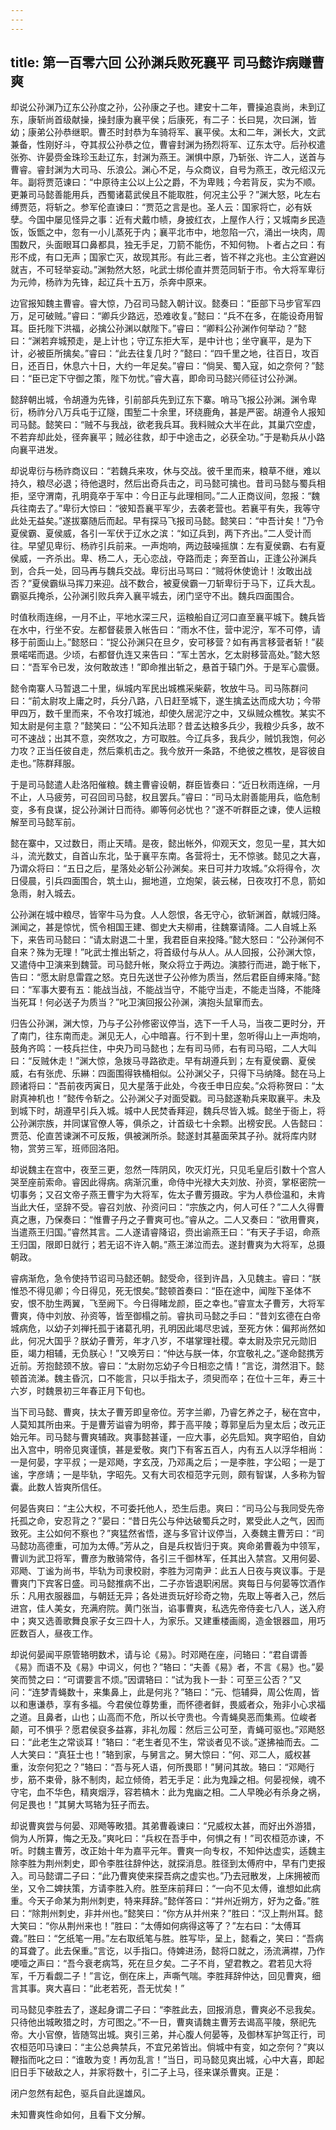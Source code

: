 ```yaml
---
---
---
```

title: 第一百零六回 公孙渊兵败死襄平 司马懿诈病赚曹爽
---

却说公孙渊乃辽东公孙度之孙，公孙康之子也。建安十二年，曹操追袁尚，未到辽东，康斩尚首级献操，操封康为襄平侯；后康死，有二子：长曰晃，次曰渊，皆幼；康弟公孙恭继职。曹丕时封恭为车骑将军、襄平侯。太和二年，渊长大，文武兼备，性刚好斗，夺其叔公孙恭之位，曹睿封渊为扬烈将军、辽东太守。后孙权遣张弥、许晏赍金珠珍玉赴辽东，封渊为燕王。渊惧中原，乃斩张、许二人，送首与曹睿。睿封渊为大司马、乐浪公。渊心不足，与众商议，自号为燕王，改元绍汉元年。副将贾范谏曰：“中原待主公以上公之爵，不为卑贱；今若背反，实为不顺。更兼司马懿善能用兵，西蜀诸葛武侯且不能取胜，何况主公乎？”渊大怒，叱左右缚贾范，将斩之。参军伦直谏曰：“贾范之言是也。圣人云：国家将亡，必有妖孽。今国中屡见怪异之事：近有犬戴巾帻，身披红衣，上屋作人行；又城南乡民造饭，饭甑之中，忽有一小儿蒸死于内；襄平北市中，地忽陷一穴，涌出一块肉，周围数尺，头面眼耳口鼻都具，独无手足，刀箭不能伤，不知何物。卜者占之曰：有形不成，有口无声；国家亡灭，故现其形。有此三者，皆不祥之兆也。主公宜避凶就吉，不可轻举妄动。”渊勃然大怒，叱武士绑伦直并贾范同斩于市。令大将军卑衍为元帅，杨祚为先锋，起辽兵十五万，杀奔中原来。

边官报知魏主曹睿。睿大惊，乃召司马懿入朝计议。懿奏曰：“臣部下马步官军四万，足可破贼。”睿曰：“卿兵少路远，恐难收复。”懿曰：“兵不在多，在能设奇用智耳。臣托陛下洪福，必擒公孙渊以献陛下。”睿曰：“卿料公孙渊作何举动？”懿曰：“渊若弃城预走，是上计也；守辽东拒大军，是中计也；坐守襄平，是为下计，必被臣所擒矣。”睿曰：“此去往复几时？”懿曰：“四千里之地，往百日，攻百日，还百日，休息六十日，大约一年足矣。”睿曰：“倘吴、蜀入寇，如之奈何？”懿曰：“臣已定下守御之策，陛下勿忧。”睿大喜，即命司马懿兴师征讨公孙渊。

懿辞朝出城，令胡遵为先锋，引前部兵先到辽东下寨。哨马飞报公孙渊。渊令卑衍，杨祚分八万兵屯于辽隧，围堑二十余里，环绕鹿角，甚是严密。胡遵令人报知司马懿。懿笑曰：“贼不与我战，欲老我兵耳。我料贼众大半在此，其巢穴空虚，不若弃却此处，径奔襄平；贼必往救，却于中途击之，必获全功。”于是勒兵从小路向襄平进发。

却说卑衍与杨祚商议曰：“若魏兵来攻，休与交战。彼千里而来，粮草不继，难以持久，粮尽必退；待他退时，然后出奇兵击之，司马懿可擒也。昔司马懿与蜀兵相拒，坚守渭南，孔明竟卒于军中：今日正与此理相同。”二人正商议间，忽报：“魏兵往南去了。”卑衍大惊曰：“彼知吾襄平军少，去袭老营也。若襄平有失，我等守此处无益矣。”遂拔寨随后而起。早有探马飞报司马懿。懿笑曰：“中吾计矣！”乃令夏侯霸、夏侯威，各引一军伏于辽水之滨：“如辽兵到，两下齐出。”二人受计而往。早望见卑衍、杨祚引兵前来。一声炮响，两边鼓噪摇旗：左有夏侯霸、右有夏侯威，一齐杀出。卑、杨二人，无心恋战，夺路而走；奔至首山，正逢公孙渊兵到，合兵一处，回马再与魏兵交战。卑衍出马骂曰：“贼将休使诡计！汝敢出战否？”夏侯霸纵马挥刀来迎。战不数合，被夏侯霸一刀斩卑衍于马下，辽兵大乱。霸驱兵掩杀，公孙渊引败兵奔入襄平城去，闭门坚守不出。魏兵四面围合。

时值秋雨连绵，一月不止，平地水深三尺，运粮船自辽河口直至襄平城下。魏兵皆在水中，行坐不安。左都督裴景入帐告曰：“雨水不住，营中泥泞，军不可停，请移于前面山上。”懿怒曰：“捉公孙渊只在旦夕，安可移营？如有再言移营者斩！”裴景喏喏而退。少顷，右都督仇连又来告曰：“军土苦水，乞太尉移营高处。”懿大怒曰：“吾军令已发，汝何敢故违！”即命推出斩之，悬首于辕门外。于是军心震慑。

懿令南寨人马暂退二十里，纵城内军民出城樵采柴薪，牧放牛马。司马陈群问曰：“前太尉攻上庸之时，兵分八路，八日赶至城下，遂生擒孟达而成大功；今带甲四万，数千里而来，不令攻打城池，却使久居泥泞之中，又纵贼众樵牧。某实不知太尉是何主意？”懿笑曰：“公不知兵法耶？昔孟达粮多兵少，我粮少兵多，故不可不速战；出其不意，突然攻之，方可取胜。今辽兵多，我兵少，贼饥我饱，何必力攻？正当任彼自走，然后乘机击之。我今放开一条路，不绝彼之樵牧，是容彼自走也。”陈群拜服。

于是司马懿遣人赴洛阳催粮。魏主曹睿设朝，群臣皆奏曰：“近日秋雨连绵，一月不止，人马疲劳，可召回司马懿，权且罢兵。”睿曰：“司马太尉善能用兵，临危制变，多有良谋，捉公孙渊计日而待。卿等何必忧也？”遂不听群臣之谏，使人运粮解至司马懿军前。

懿在寨中，又过数日，雨止天晴。是夜，懿出帐外，仰观天文，忽见一星，其大如斗，流光数丈，自首山东北，坠于襄平东南。各营将士，无不惊骇。懿见之大喜，乃谓众将曰：“五日之后，星落处必斩公孙渊矣。来日可并力攻城。”众将得令，次日侵晨，引兵四面围合，筑土山，掘地道，立炮架，装云梯，日夜攻打不息，箭如急雨，射入城去。

公孙渊在城中粮尽，皆宰牛马为食。人人怨恨，各无守心，欲斩渊首，献城归降。渊闻之，甚是惊忧，慌令相国王建、御史大夫柳甫，往魏寨请降。二人自城上系下，来告司马懿曰：“请太尉退二十里，我君臣自来投降。”懿大怒曰：“公孙渊何不自来？殊为无理！”叱武士推出斩之，将首级付与从人。从人回报，公孙渊大惊，又遣侍中卫演来到魏营。司马懿升帐，聚众将立于两边。演膝行而进，跪于帐下，告曰：“愿太尉息雷霆之怒。克日先送世子公孙修为质当，然后君臣自缚来降。”懿曰：“军事大要有五：能战当战，不能战当守，不能守当走，不能走当降，不能降当死耳！何必送子为质当？”叱卫演回报公孙渊，演抱头鼠窜而去。

归告公孙渊，渊大惊，乃与子公孙修密议停当，选下一千人马，当夜二更时分，开了南门，往东南而走。渊见无人，心中暗喜。行不到十里，忽听得山上一声炮响，鼓角齐鸣：一枝兵拦住，中央乃司马懿也；左有司马师，右有司马昭，二人大叫曰：“反贼休走！”渊大惊，急拨马寻路欲走。早有胡遵兵到；左有夏侯霸、夏侯威，右有张虎、乐綝：四面围得铁桶相似。公孙渊父子，只得下马纳降。懿在马上顾诸将曰：“吾前夜丙寅日，见大星落于此处，今夜壬申日应矣。”众将称贺曰：“太尉真神机也！”懿传令斩之。公孙渊父子对面受戳。司马懿遂勒兵来取襄平。未及到城下时，胡遵早引兵入城。城中人民焚香拜迎，魏兵尽皆入城。懿坐于衙上，将公孙渊宗族，并同谋官僚人等，俱杀之，计首级七十余颗。出榜安民。人告懿曰：贾范、伦直苦谏渊不可反叛，俱被渊所杀。懿遂封其墓面荣其子孙。就将库内财物，赏劳三军，班师回洛阳。

却说魏主在宫中，夜至三更，忽然一阵阴风，吹灭灯光，只见毛皇后引数十个宫人哭至座前索命。睿因此得病。病渐沉重，命侍中光禄大夫刘放、孙资，掌枢密院一切事务；又召文帝子燕王曹宇为大将军，佐太子曹芳摄政。宇为人恭俭温和，未肯当此大任，坚辞不受。睿召刘放、孙资问曰：“宗族之内，何人可任？”二人久得曹真之惠，乃保奏曰：“惟曹子丹之子曹爽可也。”睿从之。二人又奏曰：“欲用曹爽，当遣燕王归国。”睿然其言。二人遂请睿降诏，赍出谕燕王曰：“有天子手诏，命燕王归国，限即日就行；若无诏不许入朝。”燕王涕泣而去。遂封曹爽为大将军，总摄朝政。

睿病渐危，急令使持节诏司马懿还朝。懿受命，径到许昌，入见魏主。睿曰：“朕惟恐不得见卿；今日得见，死无恨矣。”懿顿首奏曰：“臣在途中，闻陛下圣体不安，恨不肋生两翼，飞至阙下。今日得睹龙颜，臣之幸也。”睿宣太子曹芳，大将军曹爽，侍中刘放、孙资等，皆至御榻之前。睿执司马懿之手曰：“昔刘玄德在白帝城病危，以幼子刘禅托孤于诸葛孔明，孔明因此竭尽忠诚，至死方休：偏邦尚然如此，何况大国乎？朕幼子曹芳，年才八岁，不堪掌理社稷。幸太尉及宗兄元勋旧臣，竭力相辅，无负朕心！”又唤芳曰：“仲达与朕一体，尔宜敬礼之。”遂命懿携芳近前。芳抱懿颈不放。睿曰：“太尉勿忘幼子今日相恋之情！”言讫，潸然泪下。懿顿首流涕。魏主昏沉，口不能言，只以手指太子，须臾而卒；在位十三年，寿三十六岁，时魏景初三年春正月下旬也。

当下司马懿、曹爽，扶太子曹芳即皇帝位。芳字兰卿，乃睿乞养之子，秘在宫中，人莫知其所由来。于是曹芳谥睿为明帝，葬于高平陵；尊郭皇后为皇太后；改元正始元年。司马懿与曹爽辅政。爽事懿甚谨，一应大事，必先启知。爽字昭伯，自幼出入宫中，明帝见爽谨慎，甚是爱敬。爽门下有客五百人，内有五人以浮华相尚：一是何晏，字平叔；一是邓飏，字玄茂，乃邓禹之后；一是李胜，字公昭；一是丁谧，字彦靖；一是毕轨，字昭先。又有大司农桓范字元则，颇有智谋，人多称为智囊。此数人皆爽所信任。

何晏告爽曰：“主公大权，不可委托他人，恐生后患。爽曰：“司马公与我同受先帝托孤之命，安忍背之？”晏曰：“昔日先公与仲达破蜀兵之时，累受此人之气，因而致死。主公如何不察也？”爽猛然省悟，遂与多官计议停当，入奏魏主曹芳曰：“司马懿功高德重，可加为太傅。”芳从之，自是兵权皆归于爽。爽命弟曹羲为中领军，曹训为武卫将军，曹彦为散骑常侍，各引三千御林军，任其出入禁宫。又用何晏、邓飏、丁谧为尚书，毕轨为司隶校尉，李胜为河南尹：此五人日夜与爽议事。于是曹爽门下宾客日盛。司马懿推病不出，二子亦皆退职闲居。爽每日与何晏等饮酒作乐：凡用衣服器皿，与朝廷无异；各处进贡玩好珍奇之物，先取上等者入己，然后进宫，佳人美女，充满府院。黄门张当，谄事曹爽，私选先帝侍妾七八人，送入府中；爽又选善歌舞良家子女三四十人，为家乐。又建重楼画阁，造金银器皿，用巧匠数百人，昼夜工作。

却说何晏闻平原管辂明数术，请与论《易》。时邓飏在座，问辂曰：“君自谓善《易》而语不及《易》中词义，何也？”辂曰：“夫善《易》者，不言《易》也。”晏笑而赞之曰：“可谓要言不烦。”因谓辂曰：“试为我卜一卦：可至三公否？”又问：“连梦青蝇数十，来集鼻上，此是何兆？”辂曰：“元、恺辅舜，周公佐周，皆以和惠谦恭，享有多福。今君侯位尊势重，而怀德者鲜，畏威者众，殆非小心求福之道。且鼻者，山也；山高而不危，所以长守贵也。今青蝇臭恶而集焉。位峻者颠，可不惧乎？愿君侯裒多益寡，非礼勿履：然后三公可至，青蝇可驱也。”邓飏怒曰：“此老生之常谈耳！”辂曰：“老生者见不生，常谈者见不谈。”遂拂袖而去。二人大笑曰：“真狂士也！”辂到家，与舅言之。舅大惊曰：“何、邓二人，威权甚重，汝奈何犯之？”辂曰：“吾与死人语，何所畏耶！”舅问其故。辂曰：“邓飏行步，筋不束骨，脉不制肉，起立倾倚，若无手足：此为鬼躁之相。何晏视候，魂不守宅，血不华色，精爽烟浮，容若槁木：此为鬼幽之相。二人早晚必有杀身之祸，何足畏也！”其舅大骂辂为狂子而去。

却说曹爽尝与何晏、邓飏等畋猎。其弟曹羲谏曰：“兄威权太甚，而好出外游猎，倘为人所算，悔之无及。”爽叱曰：“兵权在吾手中，何惧之有！”司农桓范亦谏，不听。时魏主曹芳，改正始十年为嘉平元年。曹爽一向专权，不知仲达虚实，适魏主除李胜为荆州刺史，即令李胜往辞仲达，就探消息。胜径到太傅府中，早有门吏报入。司马懿谓二子曰：“此乃曹爽使来探吾病之虚实也。”乃去冠散发，上床拥被而坐，又令二婢扶策，方请李胜入府。胜至床前拜曰：“一向不见太傅，谁想如此病重。今天子命某为荆州刺吏，特来拜辞。”懿佯答曰：“并州近朔方，好为之备。”胜曰：“除荆州刺史，非并州也。”懿笑曰：“你方从并州来？”胜曰：“汉上荆州耳。懿大笑曰：“你从荆州来也！”胜曰：“太傅如何病得这等了？”左右曰：“太傅耳聋。”胜曰：“乞纸笔一用。”左右取纸笔与胜。胜写毕，呈上，懿看之，笑曰：“吾病的耳聋了。此去保重。”言讫，以手指口。侍婢进汤，懿将口就之，汤流满襟，乃作哽噎之声曰：“吾今衰老病笃，死在旦夕矣。二子不肖，望君教之。君若见大将军，千万看觑二子！”言讫，倒在床上，声嘶气喘。李胜拜辞仲达，回见曹爽，细言其事。爽大喜曰：“此老若死，吾无忧矣！”

司马懿见李胜去了，遂起身谓二子曰：“李胜此去，回报消息，曹爽必不忌我矣。只待他出城畋猎之时，方可图之。”不一日，曹爽请魏主曹芳去谒高平陵，祭祀先帝。大小官僚，皆随驾出城。爽引三弟，并心腹人何晏等，及御林军护驾正行，司农桓范叩马谏曰：“主公总典禁兵，不宜兄弟皆出。倘城中有变，如之奈何？”爽以鞭指而叱之曰：“谁敢为变！再勿乱言！”当日，司马懿见爽出城，心中大喜，即起旧日手下破敌之人，并家将数十，引二子上马，径来谋杀曹爽。正是：

闭户忽然有起色，驱兵自此逞雄风。

未知曹爽性命如何，且看下文分解。